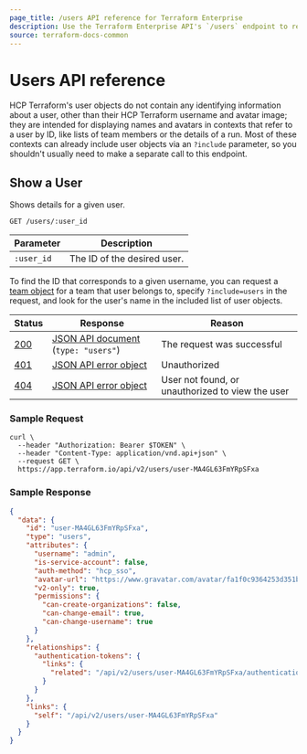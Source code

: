 ```yaml
---
page_title: /users API reference for Terraform Enterprise
description: Use the Terraform Enterprise API's `/users` endpoint to read a user's details.
source: terraform-docs-common
---
```


[200]: https://developer.mozilla.org/en-US/docs/Web/HTTP/Status/200

[201]: https://developer.mozilla.org/en-US/docs/Web/HTTP/Status/201

[202]: https://developer.mozilla.org/en-US/docs/Web/HTTP/Status/202

[204]: https://developer.mozilla.org/en-US/docs/Web/HTTP/Status/204

[400]: https://developer.mozilla.org/en-US/docs/Web/HTTP/Status/400

[401]: https://developer.mozilla.org/en-US/docs/Web/HTTP/Status/401

[403]: https://developer.mozilla.org/en-US/docs/Web/HTTP/Status/403

[404]: https://developer.mozilla.org/en-US/docs/Web/HTTP/Status/404

[409]: https://developer.mozilla.org/en-US/docs/Web/HTTP/Status/409

[412]: https://developer.mozilla.org/en-US/docs/Web/HTTP/Status/412

[422]: https://developer.mozilla.org/en-US/docs/Web/HTTP/Status/422

[429]: https://developer.mozilla.org/en-US/docs/Web/HTTP/Status/429

[500]: https://developer.mozilla.org/en-US/docs/Web/HTTP/Status/500

[504]: https://developer.mozilla.org/en-US/docs/Web/HTTP/Status/504

[JSON API document]: /terraform/enterprise/api-docs#json-api-documents

[JSON API error object]: https://jsonapi.org/format/#error-objects

# Users API reference

HCP Terraform's user objects do not contain any identifying information about a user, other than their HCP Terraform username and avatar image; they are intended for displaying names and avatars in contexts that refer to a user by ID, like lists of team members or the details of a run. Most of these contexts can already include user objects via an `?include` parameter, so you shouldn't usually need to make a separate call to this endpoint.

## Show a User

Shows details for a given user.

`GET /users/:user_id`

| Parameter  | Description                 |
| ---------- | --------------------------- |
| `:user_id` | The ID of the desired user. |

To find the ID that corresponds to a given username, you can request a [team object](/terraform/enterprise/api-docs/teams) for a team that user belongs to, specify `?include=users` in the request, and look for the user's name in the included list of user objects.

| Status  | Response                                | Reason                                           |
| ------- | --------------------------------------- | ------------------------------------------------ |
| [200][] | [JSON API document][] (`type: "users"`) | The request was successful                       |
| [401][] | [JSON API error object][]               | Unauthorized                                     |
| [404][] | [JSON API error object][]               | User not found, or unauthorized to view the user |

### Sample Request

```shell
curl \
  --header "Authorization: Bearer $TOKEN" \
  --header "Content-Type: application/vnd.api+json" \
  --request GET \
  https://app.terraform.io/api/v2/users/user-MA4GL63FmYRpSFxa
```

### Sample Response

```json
{
  "data": {
    "id": "user-MA4GL63FmYRpSFxa",
    "type": "users",
    "attributes": {
      "username": "admin",
      "is-service-account": false,
      "auth-method": "hcp_sso",
      "avatar-url": "https://www.gravatar.com/avatar/fa1f0c9364253d351bf1c7f5c534cd40?s=100&d=mm",
      "v2-only": true,
      "permissions": {
        "can-create-organizations": false,
        "can-change-email": true,
        "can-change-username": true
      }
    },
    "relationships": {
      "authentication-tokens": {
        "links": {
          "related": "/api/v2/users/user-MA4GL63FmYRpSFxa/authentication-tokens"
        }
      }
    },
    "links": {
      "self": "/api/v2/users/user-MA4GL63FmYRpSFxa"
    }
  }
}
```

